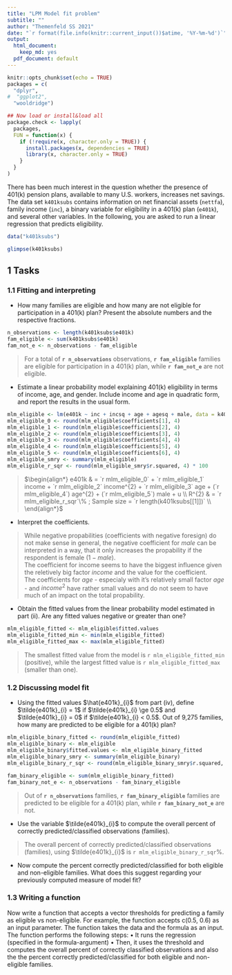 ```yaml
---
title: "LPM Model fit problem"
subtitle: ""
author: "Themenfeld SS 2021"
date: "`r format(file.info(knitr::current_input())$atime, '%Y-%m-%d')`"
output:
  html_document:
    keep_md: yes
  pdf_document: default
---
```


```r
knitr::opts_chunk$set(echo = TRUE)
packages = c(
  "dplyr",
#  "ggplot2",
  "wooldridge")

## Now load or install&load all
package.check <- lapply(
  packages,
  FUN = function(x) {
    if (!require(x, character.only = TRUE)) {
      install.packages(x, dependencies = TRUE)
      library(x, character.only = TRUE)
    }
  }
)
```

There has been much interest in the question whether the presence of 401(k) pension plans, available to many U.S. workers, increases net savings.  
The data set `k401ksubs` contains information on net financial assets (`nettfa`), family income (`inc`), a binary variable for eligibility in a 401(k) plan (`e401k`), and several other variables. In the following, you are asked to run a linear regression that predicts eligibility.

```r
data("k401ksubs")
```

```r
glimpse(k401ksubs)
```

## 1 Tasks

### 1.1 Fitting and interpreting

* How many families are eligible and how many are not eligible for participation in a 401(k) plan? Present the absolute numbers and the respective fractions.  

```r
n_observations <- length(k401ksubs$e401k)
fam_eligible <- sum(k401ksubs$e401k)
fam_not_e <- n_observations - fam_eligible
```

> For a total of  **`r n_observations`** observations, **`r fam_eligible`** families are eligible for participation in a 401(k) plan, while **`r fam_not_e`** are not eligible.

* Estimate a linear probability model explaining 401(k) eligibility in terms of income, age, and gender. Include income and age in quadratic form, and report the results in the usual form.  

```r
mlm_eligible <- lm(e401k ~ inc + incsq + age + agesq + male, data = k401ksubs)
mlm_eligible_0 <- round(mlm_eligible$coefficients[1], 4)
mlm_eligible_1 <- round(mlm_eligible$coefficients[2], 4)
mlm_eligible_2 <- round(mlm_eligible$coefficients[3], 4)
mlm_eligible_3 <- round(mlm_eligible$coefficients[4], 4)
mlm_eligible_4 <- round(mlm_eligible$coefficients[5], 4)
mlm_eligible_5 <- round(mlm_eligible$coefficients[6], 4)
mlm_eligible_smry <- summary(mlm_eligible)
mlm_eligible_r_sqr <- round(mlm_eligible_smry$r.squared, 4) * 100
```

> $\begin{align*}
e401k & = `r mlm_eligible_0` + `r mlm_eligible_1` income + `r mlm_eligible_2` income^{2} + `r mlm_eligible_3` age + (`r mlm_eligible_4`) age^{2} + (`r mlm_eligible_5`) male + u \\  
R^{2} & = `r mlm_eligible_r_sqr`\% ;    Sample size = `r length(k401ksubs[[1]])` \\
\end{align*}$  

* Interpret the coefficients.  

> While negative propabilities (coefficients with negative foresign) do not make sense in general, the negative coefficient for $male$ can be interpreted in a way, that it only increases the propability if the respondent is female ($1-male$).  
The coefficient for income seems to have the biggest influence given the reletively big factor $income$ and the value for the coefficient.  
The coefficients for $age$ - especialy with it's relatively small factor $age$ - and $income^{2}$ have rather small values and do not seem to have much of an impact on the total propability.

* Obtain the fitted values from the linear probability model estimated in part (ii). Are any fitted values negative or greater than one?

```r
mlm_eligible_fitted <- mlm_eligible$fitted.values
mlm_eligible_fitted_min <- min(mlm_eligible_fitted)
mlm_eligible_fitted_max <- max(mlm_eligible_fitted)
```

> The smallest fitted value from the model is `r mlm_eligible_fitted_min` (positive), while the largest fitted value is `r mlm_eligible_fitted_max` (smaller than one).

### 1.2 Discussing model fit

* Using the fitted values $\hat{e401k}_{i}$ from part (iv), define $\tilde{e401k}_{i} = 1$ if $\tilde{e401k}_{i} \ge 0.5$ and $\tilde{e401k}_{i} = 0$ if $\tilde{e401k}_{i} < 0.5$. Out of 9,275 families, how many are predicted to be eligible for a 401(k) plan?  

```r
mlm_eligible_binary_fitted <- round(mlm_eligible_fitted)
mlm_eligible_binary <- mlm_eligible
mlm_eligible_binary$fitted.values <- mlm_eligible_binary_fitted
mlm_eligible_binary_smry <- summary(mlm_eligible_binary)
mlm_eligible_binary_r_sqr <- round(mlm_eligible_binary_smry$r.squared, 4) * 100

fam_binary_eligible <- sum(mlm_eligible_binary_fitted)
fam_binary_not_e <- n_observations - fam_binary_eligible
```

> Out of  **`r n_observations`** families, **`r fam_binary_eligible`** families are predicted to be eligible for a 401(k) plan, while **`r fam_binary_not_e`** are not.

* Use the variable $\tilde{e401k}_{i}$ to compute the overall percent of correctly predicted/classified observations (families).  

> The overall percent of correctly predicted/classified observations (families), using $\tilde{e401k}_{i}$ is `r mlm_eligible_binary_r_sqr`%.

* Now compute the percent correctly predicted/classified for both eligible and non-eligible families. What
does this suggest regarding your previously computed measure of model fit?

### 1.3 Writing a function

Now write a function that accepts a vector thresholds for predicting a family as eligible vs non-eligible. For
example, the function accepts c(0.5, 0.6) as an input parameter.
The function takes the data and the formula as an input. The function performs the following steps:
• It runs the regression (specified in the formula-argument)
• Then, it uses the threshold and computes the overall percent of correctly classified observations and
also the the percent correctly predicted/classified for both eligible and non-eligible families.